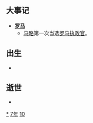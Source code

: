 {{yearTOC|-107|西汉'''[[元封_(汉武帝)|元封]]四年'''}}

== 大事记 ==
* '''[[罗马|罗马]]'''
** [[盖乌斯·马略|马略]]第一次当选[[罗马执政官|罗马执政官]]。

== 出生 ==
*

== 逝世 ==
{{Wikisource year mention}}
*

[[Category:前107年|*]]
[[Category:前100年代|7年]]
[[Category:前2世纪各年|10]]